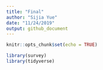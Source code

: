 ```yaml
---
title: "Final"
author: "Sijia Yue"
date: "11/24/2019"
output: github_document
---
```


```r
knitr::opts_chunk$set(echo = TRUE)
```

```r
library(survey)
library(tidyverse)
```

